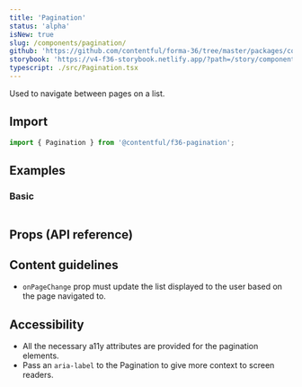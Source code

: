 ```yaml
---
title: 'Pagination'
status: 'alpha'
isNew: true
slug: /components/pagination/
github: 'https://github.com/contentful/forma-36/tree/master/packages/components/pagination'
storybook: 'https://v4-f36-storybook.netlify.app/?path=/story/components-pagination'
typescript: ./src/Pagination.tsx
---
```


Used to navigate between pages on a list.

## Import

```jsx static=true
import { Pagination } from '@contentful/f36-pagination';
```

## Examples

### Basic

```jsx file=examples/PaginationExample.tsx

```

## Props (API reference)

<PropsTable of="Pagination" />

## Content guidelines

- `onPageChange` prop must update the list displayed to the user based on the page navigated to.

## Accessibility

- All the necessary a11y attributes are provided for the pagination elements.
- Pass an `aria-label` to the Pagination to give more context to screen readers.
